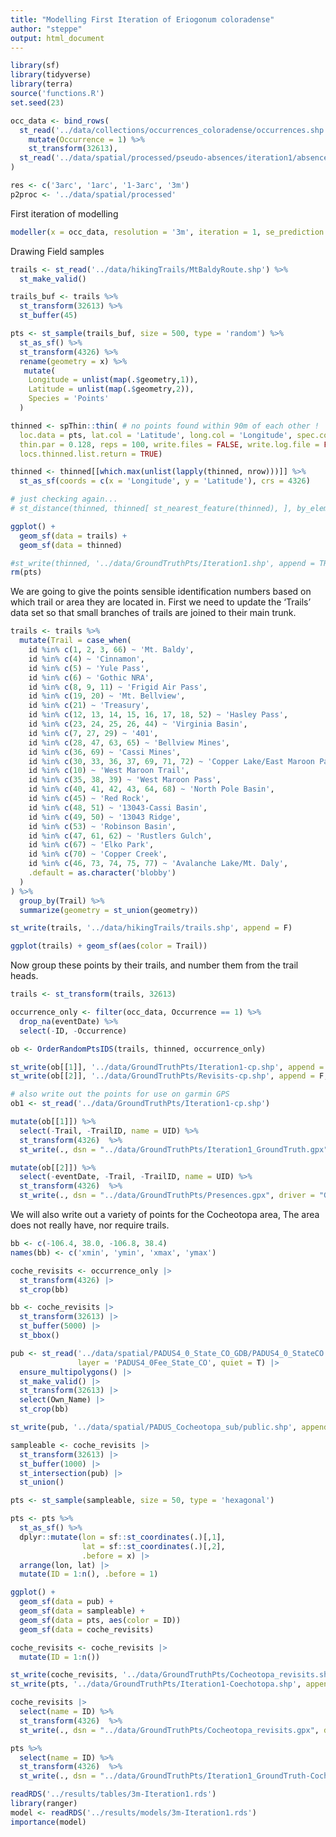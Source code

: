 ```yaml
---
title: "Modelling First Iteration of Eriogonum coloradense"
author: "steppe"
output: html_document
---
```


```r
library(sf)
library(tidyverse)
library(terra)
source('functions.R')
set.seed(23)
```


```r

occ_data <- bind_rows(
  st_read('../data/collections/occurrences_coloradense/occurrences.shp', quiet = T) %>% 
    mutate(Occurrence = 1) %>% 
    st_transform(32613),
  st_read('../data/spatial/processed/pseudo-absences/iteration1/absences.shp', quiet = T) 
) 

res <- c('3arc', '1arc', '1-3arc', '3m')
p2proc <- '../data/spatial/processed'

```

First iteration of modelling 

```r
modeller(x = occ_data, resolution = '3m', iteration = 1, se_prediction = TRUE)
```

Drawing Field samples 

```r

trails <- st_read('../data/hikingTrails/MtBaldyRoute.shp') %>% 
  st_make_valid() 

trails_buf <- trails %>% 
  st_transform(32613) %>% 
  st_buffer(45)

pts <- st_sample(trails_buf, size = 500, type = 'random') %>% 
  st_as_sf() %>% 
  st_transform(4326) %>% 
  rename(geometry = x) %>% 
   mutate(
    Longitude = unlist(map(.$geometry,1)), 
    Latitude = unlist(map(.$geometry,2)), 
    Species = 'Points' 
  ) 

thinned <- spThin::thin( # no points found within 90m of each other !
  loc.data = pts, lat.col = 'Latitude', long.col = 'Longitude', spec.col = 'Species',
  thin.par = 0.128, reps = 100, write.files = FALSE, write.log.file = FALSE, 
  locs.thinned.list.return = TRUE) 

thinned <- thinned[[which.max(unlist(lapply(thinned, nrow)))]] %>% 
  st_as_sf(coords = c(x = 'Longitude', y = 'Latitude'), crs = 4326) 

# just checking again... 
# st_distance(thinned, thinned[ st_nearest_feature(thinned), ], by_element = T)

ggplot() + 
  geom_sf(data = trails) + 
  geom_sf(data = thinned) 

#st_write(thinned, '../data/GroundTruthPts/Iteration1.shp', append = TRUE)
rm(pts)
```

We are going to give the points sensible identification numbers based on which trail or area they are located in. 
First we need to update the 'Trails' data set so that small branches of trails are joined to their main trunk.

```r

trails <- trails %>% 
  mutate(Trail = case_when(
    id %in% c(1, 2, 3, 66) ~ 'Mt. Baldy',
    id %in% c(4) ~ 'Cinnamon',
    id %in% c(5) ~ 'Yule Pass',
    id %in% c(6) ~ 'Gothic NRA',
    id %in% c(8, 9, 11) ~ 'Frigid Air Pass',
    id %in% c(19, 20) ~ 'Mt. Bellview',
    id %in% c(21) ~ 'Treasury',
    id %in% c(12, 13, 14, 15, 16, 17, 18, 52) ~ 'Hasley Pass',
    id %in% c(23, 24, 25, 26, 44) ~ 'Virginia Basin',  
    id %in% c(7, 27, 29) ~ '401', 
    id %in% c(28, 47, 63, 65) ~ 'Bellview Mines', 
    id %in% c(36, 69) ~ 'Cassi Mines', 
    id %in% c(30, 33, 36, 37, 69, 71, 72) ~ 'Copper Lake/East Maroon Pass', 
    id %in% c(10) ~ 'West Maroon Trail',
    id %in% c(35, 38, 39) ~ 'West Maroon Pass', 
    id %in% c(40, 41, 42, 43, 64, 68) ~ 'North Pole Basin', 
    id %in% c(45) ~ 'Red Rock', 
    id %in% c(48, 51) ~ '13043-Cassi Basin', 
    id %in% c(49, 50) ~ '13043 Ridge', 
    id %in% c(53) ~ 'Robinson Basin',
    id %in% c(47, 61, 62) ~ 'Rustlers Gulch',
    id %in% c(67) ~ 'Elko Park',
    id %in% c(70) ~ 'Copper Creek',
    id %in% c(46, 73, 74, 75, 77) ~ 'Avalanche Lake/Mt. Daly',
    .default = as.character('blobby')
  )
) %>% 
  group_by(Trail) %>% 
  summarize(geometry = st_union(geometry))

st_write(trails, '../data/hikingTrails/trails.shp', append = F)

ggplot(trails) + geom_sf(aes(color = Trail))
```

Now group these points by their trails, and number them from the trail heads. 
```r

trails <- st_transform(trails, 32613) 

occurrence_only <- filter(occ_data, Occurrence == 1) %>% 
  drop_na(eventDate) %>%  
  select(-ID, -Occurrence) 

ob <- OrderRandomPtsIDS(trails, thinned, occurrence_only) 

st_write(ob[[1]], '../data/GroundTruthPts/Iteration1-cp.shp', append = F, quiet = T) 
st_write(ob[[2]], '../data/GroundTruthPts/Revisits-cp.shp', append = F, quiet = T) 

# also write out the points for use on garmin GPS   
ob1 <- st_read('../data/GroundTruthPts/Iteration1-cp.shp') 

mutate(ob[[1]]) %>% 
  select(-Trail, -TrailID, name = UID) %>% 
  st_transform(4326)  %>% 
  st_write(., dsn = "../data/GroundTruthPts/Iteration1_GroundTruth.gpx", driver = "GPX")

mutate(ob[[2]]) %>% 
  select(-eventDate, -Trail, -TrailID, name = UID) %>% 
  st_transform(4326)  %>% 
  st_write(., dsn = "../data/GroundTruthPts/Presences.gpx", driver = "GPX")
```

We will also write out a variety of points for the Cocheotopa area, The area does not really have, nor require trails.  
```r

bb <- c(-106.4, 38.0, -106.8, 38.4)
names(bb) <- c('xmin', 'ymin', 'xmax', 'ymax')

coche_revisits <- occurrence_only |>
  st_transform(4326) |>
  st_crop(bb) 

bb <- coche_revisits |> 
  st_transform(32613) |>
  st_buffer(5000) |>
  st_bbox()

pub <- st_read('../data/spatial/PADUS4_0_State_CO_GDB/PADUS4_0_StateCO.gdb',
               layer = 'PADUS4_0Fee_State_CO', quiet = T) |>
  ensure_multipolygons() |> 
  st_make_valid() |> 
  st_transform(32613) |>
  select(Own_Name) |>
  st_crop(bb)

st_write(pub, '../data/spatial/PADUS_Cocheotopa_sub/public.shp', append = F)

sampleable <- coche_revisits |>
  st_transform(32613) |>
  st_buffer(1000) |>
  st_intersection(pub) |>
  st_union()

pts <- st_sample(sampleable, size = 50, type = 'hexagonal')

pts <- pts %>%
  st_as_sf() %>% 
  dplyr::mutate(lon = sf::st_coordinates(.)[,1],
                lat = sf::st_coordinates(.)[,2], 
                .before = x) |>
  arrange(lon, lat) |> 
  mutate(ID = 1:n(), .before = 1)

ggplot() + 
  geom_sf(data = pub) + 
  geom_sf(data = sampleable) + 
  geom_sf(data = pts, aes(color = ID))
  geom_sf(data = coche_revisits) 

coche_revisits <- coche_revisits |>
  mutate(ID = 1:n())

st_write(coche_revisits, '../data/GroundTruthPts/Cocheotopa_revisits.shp', append = F, quiet = T)
st_write(pts, '../data/GroundTruthPts/Iteration1-Coechotopa.shp', append = F, quiet = T) 

coche_revisits |>
  select(name = ID) %>% 
  st_transform(4326)  %>% 
  st_write(., dsn = "../data/GroundTruthPts/Cocheotopa_revisits.gpx", driver = "GPX")

pts %>% 
  select(name = ID) %>% 
  st_transform(4326)  %>% 
  st_write(., dsn = "../data/GroundTruthPts/Iteration1_GroundTruth-Cocheotopa.gpx", driver = "GPX")
```


```r
readRDS('../results/tables/3m-Iteration1.rds')
library(ranger)
model <- readRDS('../results/models/3m-Iteration1.rds')
importance(model)
```
